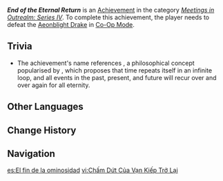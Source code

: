 {{Achievement Infobox
|id           = 86030
|order id     = 9029
|category     = Meetings in Outrealm: Series IV
|description  = Defeat the [[Aeonblight Drake]] in [[Co-Op Mode]].
|requirements = 
|primogems    = 10
|tracking     = 
|topic        = Aeonblight Drake;Co-Op Mode
|type         = 
|hidden       = 
}}
'''''End of the Eternal Return''''' is an [[Achievement]] in the category ''[[Meetings in Outrealm: Series IV]]''. To complete this achievement, the player needs to defeat the [[Aeonblight Drake]] in [[Co-Op Mode]].

<!--
==Gameplay Notes==
* -->
==Trivia==
*The achievement's name references {{w|eternal return}}, a philosophical concept popularised by {{w|Friedrich Nietzsche}}, which proposes that time repeats itself in an infinite loop, and all events in the past, present, and future will recur over and over again for all eternity.
<!--
==Gallery==
{{Preview
|size=300px
|file=
|caption=
}}

==Video Guides==
{{EVT
|video1   = 
|caption1 = 
}}
-->
== Other Languages==
{{Other Languages
|en       = End of the Eternal Return
|zhs      = 永劫回还的终末
|zhs_rm   = Yǒngjiéhuíhuán de Zhōngmò
|zh_note  = The term used in the title, {{zh|永劫迴環|Endless Kalpas' cycle}}, is similar to {{zh|永劫回歸|Endless Kalpas' return}}, the latter of which is one of the ways the concept of {{w|eternal return}} is translated into Chinese.
|zht      = 永劫迴環的終末
|zht_rm   = Yǒngjiéhuíhuán de Zhōngmò
|zh_tl    = End of the Endless Kalpas' cycle
|ja       = 永劫輪廻の終末
|ja_rm    = Eigou Rinne no Shuumatsu
|ja_tl    = 
|ko       = 영겁 회귀<->의 끝
|ko_tl    = End of the Eternal Return
|es       = El fin de la ominosidad
|es_tl    = End of Ominousness
|fr       = Fin de l'éternel retour
|fr_tl    = End of the Eternal Return
|ru       = Конец вечного возвращения
|ru_tl    = End of the Eternal Return
|th       = จุดจบการกลับมาชั่วนิรันดร์
|th_rm    = 
|th_tl    = 
|vi       = Chấm Dứt Của Vạn Kiếp Trở Lại
|vi_tl    = 
|de       = Das Ende der ewigen Wiederkunft
|de_tl    = The End of the Eternal Return
|id       = Akhir dari Pengembalian Abadi
|id_tl    = End of the Eternal Return
|pt       = Fim do Retorno Eterno
|pt_tl    = 
|tr       = Sonsuz Döngünün Sonu
|tr_tl    = The Endless Return's End
|it       = La fine del ritorno eterno
|it_tl    = The End of the Eternal Return
}}

==Change History==
{{Change History|4.0}}
<!--
==References==
{{Reflist}}
-->
==Navigation==
{{Achievement Navbox}}

[[es:El fin de la ominosidad]]
[[vi:Chấm Dứt Của Vạn Kiếp Trở Lại]]